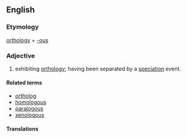 ==English==

===Etymology===

[[orthology]] + [[-ous]]

===Adjective===
{{en-adj|-}}

# {{context|genetics|of genes or sequences|lang=en}} exhibiting [[orthology]]; having been separated by a [[speciation]] event.

====Related terms====
*[[ortholog]]
*[[homologous]]
*[[paralogous]]
*[[xenologous]]

====Translations====
{{trans-top|Relating to the ovaries}}
{{trans-mid}}
{{trans-bottom}}